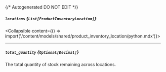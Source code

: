 {/* Autogenerated DO NOT EDIT  */}

##### `locations` *{`List[ProductInventoryLocation]`}*
<Collapsible content={() => import('/content/models/shared/product_inventory_location/python.mdx')}>
</Collapsible>

---
##### `total_quantity` *{`Optional[Decimal]`}*
The total quantity of stock remaining across locations.

